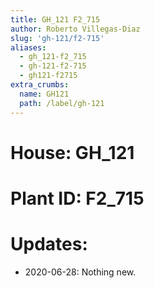 ```yaml
---
title: GH_121 F2_715
author: Roberto Villegas-Diaz
slug: 'gh-121/f2-715'
aliases:
  - gh_121-f2_715
  - gh-121-f2-715
  - gh121-f2715
extra_crumbs:
  name: GH121
  path: /label/gh-121
---
```


# **House**: GH_121
# **Plant ID**: F2_715
# **Updates**: 
 - 2020-06-28: Nothing new.
